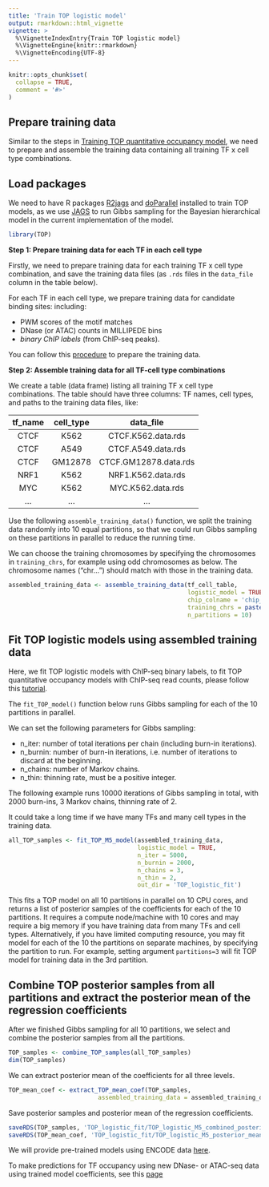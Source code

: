 ```yaml
---
title: 'Train TOP logistic model'
output: rmarkdown::html_vignette
vignette: >
  %\VignetteIndexEntry{Train TOP logistic model}
  %\VignetteEngine{knitr::rmarkdown}
  %\VignetteEncoding{UTF-8}
---
```


```r
knitr::opts_chunk$set(
  collapse = TRUE,
  comment = '#>'
)
```

Prepare training data
---------------------

Similar to the steps in [Training TOP quantitative occupancy model](train_TOP_model.html),
we need to prepare and assemble the training data containing all training 
TF x cell type combinations. 

Load packages
-------------

We need to have R packages [R2jags][R2jags] 
and [doParallel][doParallel] installed to train TOP models, as 
we use [JAGS][JAGS] to run Gibbs sampling for the Bayesian hierarchical model 
in the current implementation of the model. 

```r
library(TOP)
```

**Step 1: Prepare training data for each TF in each cell type**

Firstly, we need to prepare training data
for each training TF x cell type combination, and 
save the training data files 
(as `.rds` files in the `data_file` column in the table below).

For each TF in each cell type, 
we prepare training data for candidate binding sites:
including: 

- PWM scores of the motif matches
- DNase (or ATAC) counts in MILLIPEDE bins
- *binary ChIP labels* (from ChIP-seq peaks).

You can follow this [procedure](data_preparation.html) to prepare the training data.

**Step 2: Assemble training data for all TF-cell type combinations**

We create a table (data frame) listing all training TF x cell type 
combinations. The table should have three columns:
TF names, cell types, and paths to the training data files, like:

|   tf_name    |   cell_type   |        data_file         |
|:------------:|:-------------:|:------------------------:|
|     CTCF     |     K562      |   CTCF.K562.data.rds     |
|     CTCF     |     A549      |   CTCF.A549.data.rds     |
|     CTCF     |    GM12878    |   CTCF.GM12878.data.rds  |
|     NRF1     |     K562      |   NRF1.K562.data.rds     |
|     MYC      |     K562      |   MYC.K562.data.rds      |
|     ...      |     ...       |   ...                    |


Use the following `assemble_training_data()` function, 
we split the training data randomly into 10 equal partitions, 
so that we could run Gibbs sampling on these partitions in parallel to
reduce the running time. 

We can choose the training chromosomes by specifying the chromosomes in 
`training_chrs`, for example using odd chromosomes as below.
The chromosome names ("chr...") should match with those in the training data.

```r
assembled_training_data <- assemble_training_data(tf_cell_table,
                                                  logistic_model = TRUE, # use logistic model
                                                  chip_colname = 'chip_label', # name of the column with ChIP labels in training data
                                                  training_chrs = paste0('chr', seq(1,21,2)), 
                                                  n_partitions = 10)
```

Fit TOP logistic models using assembled training data
--------------------------------------------------------

Here, we fit TOP logistic models with ChIP-seq binary labels, 
to fit TOP quantitative occupancy models with ChIP-seq read counts, 
please follow this [tutorial](train_TOP_model.htmll).

The `fit_TOP_model()` function below runs Gibbs sampling for each of the 10 partitions 
in parallel. 

We can set the following parameters for Gibbs sampling: 

- n_iter: number of total iterations per chain (including burn-in iterations).
- n_burnin: number of burn-in iterations, i.e. number of iterations to discard at the beginning.
- n_chains: number of Markov chains.
- n_thin: thinning rate, must be a positive integer.

The following example runs 10000 iterations of Gibbs sampling in total, 
with 2000 burn-ins, 3 Markov chains, thinning rate of 2.

It could take a long time if we have many TFs and many cell types
in the training data.

```r
all_TOP_samples <- fit_TOP_M5_model(assembled_training_data, 
                                    logistic_model = TRUE,
                                    n_iter = 5000, 
                                    n_burnin = 2000,
                                    n_chains = 3,
                                    n_thin = 2,
                                    out_dir = 'TOP_logistic_fit')
```

This fits a TOP model on all 10 partitions in parallel on 10 CPU cores, 
and returns a list of posterior samples of the coefficients 
for each of the 10 partitions.
It requires a compute node/machine with 10 cores and 
may require a big memory if you have training data from 
many TFs and cell types. 
Alternatively, if you have limited computing resource, 
you may fit model for each of the 10
the partitions on separate machines, by
specifying the partition to run. 
For example, setting argument `partitions=3` 
will fit TOP model for training data in the 3rd partition.  

Combine TOP posterior samples from all partitions and extract the posterior mean of the regression coefficients
----------------------------------------------------------------------------------------------------------------

After we finished Gibbs sampling for all 10 partitions, 
we select and combine the posterior samples from all the partitions.
```r
TOP_samples <- combine_TOP_samples(all_TOP_samples)
dim(TOP_samples)
```

We can extract posterior mean of the coefficients for all three levels.
```r
TOP_mean_coef <- extract_TOP_mean_coef(TOP_samples, 
                         assembled_training_data = assembled_training_data)
```

Save posterior samples and posterior mean of the regression coefficients.
```r
saveRDS(TOP_samples, 'TOP_logistic_fit/TOP_logistic_M5_combined_posterior_samples.rds')
saveRDS(TOP_mean_coef, 'TOP_logistic_fit/TOP_logistic_M5_posterior_mean_coef.rds')
```

We will provide pre-trained models using ENCODE data
[here](https://users.cs.duke.edu/~amink/software/).

To make predictions for TF occupancy using new DNase- or ATAC-seq data 
using trained model coefficients,
see this [page](predict_TF_occupancy_with_trained_model.html)

[doParallel]: https://cran.r-project.org/web/packages/doParallel/index.html
[R2jags]: https://cran.r-project.org/web/packages/R2jags/index.html
[JAGS]: https://mcmc-jags.sourceforge.io
